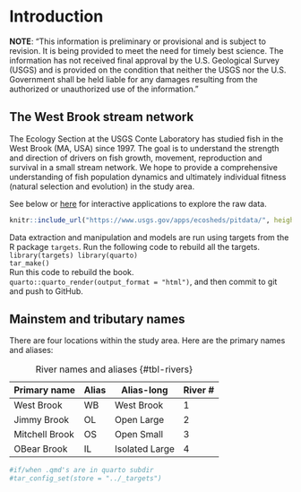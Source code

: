 # Introduction {.unnumbered}

**NOTE**: "This information is preliminary or provisional and is subject to revision. It is being provided to meet the need for timely best science. The information has not received final approval by the U.S. Geological Survey (USGS) and is provided on the condition that neither the USGS nor the U.S. Government shall be held liable for any damages resulting from the authorized or unauthorized use of the information."


## The West Brook stream network

The Ecology Section at the USGS Conte Laboratory has studied fish in the West Brook (MA, USA) since 1997. The goal is to understand the strength and direction of drivers on fish growth, movement, reproduction and survival in a small stream network. We hope to provide a comprehensive understanding of fish population dynamics and ultimately individual fitness (natural selection and evolution) in the study area.

See below or [here](https://www.usgs.gov/apps/ecosheds/pitdata/) for interactive applications to explore the raw data.

```r
knitr::include_url("https://www.usgs.gov/apps/ecosheds/pitdata/", height = "850px")
```

Data extraction and manipulation and models are run using targets from the R package `targets`.
Run the following code to rebuild all the targets.  
`library(targets) library(quarto)`  
`tar_make()`   
Run this code to rebuild the book.  
`quarto::quarto_render(output_format = "html")`, and then commit to git and push to GitHub.


## Mainstem and tributary names

There are four locations within the study area. Here are the primary names and aliases:

| Primary name   | Alias | Alias-long     | River # |
|----------------|-------|----------------|---------|
| West Brook     | WB    | West Brook     | 1       |
| Jimmy Brook    | OL    | Open Large     | 2       |
| Mitchell Brook | OS    | Open Small     | 3       |
| OBear Brook    | IL    | Isolated Large | 4       |

: River names and aliases {#tbl-rivers}

```r
#if/when .qmd's are in quarto subdir
#tar_config_set(store = "../_targets")
```

